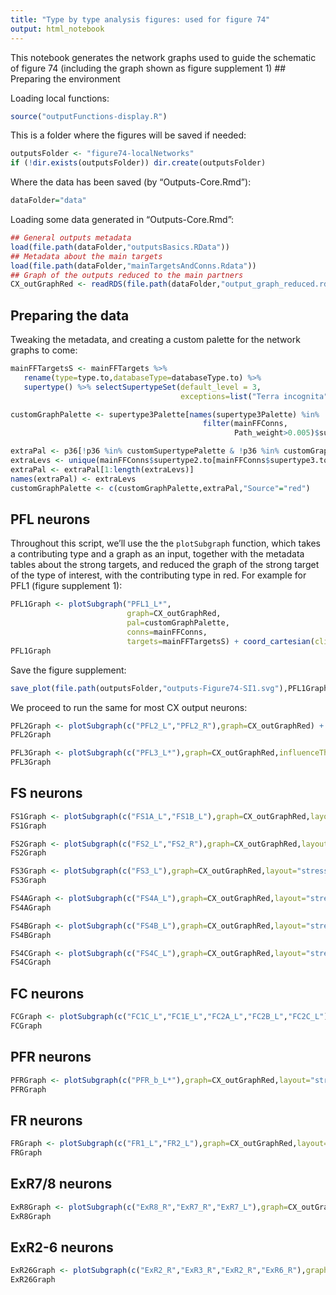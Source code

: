 ```yaml
---
title: "Type by type analysis figures: used for figure 74"
output: html_notebook
---
```


This notebook generates the network graphs used to guide the schematic of figure 74 (including the graph shown as figure supplement 1)
## Preparing the environment

Loading local functions:
```r
source("outputFunctions-display.R")
```

This is a folder where the figures will be saved if needed:
```r
outputsFolder <- "figure74-localNetworks"
if (!dir.exists(outputsFolder)) dir.create(outputsFolder)
```

Where the data has been saved (by "Outputs-Core.Rmd"):
```r
dataFolder="data"
```
Loading some data generated in "Outputs-Core.Rmd":
```r
## General outputs metadata
load(file.path(dataFolder,"outputsBasics.RData"))
## Metadata about the main targets
load(file.path(dataFolder,"mainTargetsAndConns.Rdata"))
## Graph of the outputs reduced to the main partners
CX_outGraphRed <- readRDS(file.path(dataFolder,"output_graph_reduced.rds"))
```

## Preparing the data
Tweaking the metadata, and creating a custom palette for the network graphs to come:
```r
mainFFTargetsS <- mainFFTargets %>% 
   rename(type=type.to,databaseType=databaseType.to) %>% 
   supertype() %>% selectSupertypeSet(default_level = 3,
                                      exceptions=list("Terra incognita"=2))

customGraphPalette <- supertype3Palette[names(supertype3Palette) %in%
                                           filter(mainFFConns,
                                                  Path_weight>0.005)$supertype3.to]

extraPal <- p36[!p36 %in% customSupertypePalette & !p36 %in% customGraphPalette]
extraLevs <- unique(mainFFConns$supertype2.to[mainFFConns$supertype3.to=="Terra incognita"])
extraPal <- extraPal[1:length(extraLevs)]
names(extraPal) <- extraLevs
customGraphPalette <- c(customGraphPalette,extraPal,"Source"="red")
```

## PFL neurons
Throughout this script, we'll use the the `plotSubgraph` function, which takes a contributing type and a graph as an input, together with the metadata tables about the strong targets, and reduced the graph of the strong target of the type of interest, with the contributing type in red. For example for PFL1 (figure supplement 1):
```r
PFL1Graph <- plotSubgraph("PFL1_L*",
                          graph=CX_outGraphRed,
                          pal=customGraphPalette,
                          conns=mainFFConns,
                          targets=mainFFTargetsS) + coord_cartesian(clip="off")
PFL1Graph
```
Save the figure supplement:
```r
save_plot(file.path(outputsFolder,"outputs-Figure74-SI1.svg"),PFL1Graph,base_height = 7,base_width = 8.5)
```


We proceed to run the same for most CX output neurons:
```r
PFL2Graph <- plotSubgraph(c("PFL2_L","PFL2_R"),graph=CX_outGraphRed) + coord_cartesian(clip="off")
PFL2Graph
```

```r
PFL3Graph <- plotSubgraph(c("PFL3_L*"),graph=CX_outGraphRed,influenceThreshold = 0.01) + coord_cartesian(clip="off")
PFL3Graph
```

## FS neurons

```r
FS1Graph <- plotSubgraph(c("FS1A_L","FS1B_L"),graph=CX_outGraphRed,layout="stress") + coord_cartesian(clip="off")
FS1Graph
```

```r
FS2Graph <- plotSubgraph(c("FS2_L","FS2_R"),graph=CX_outGraphRed,layout="stress") + coord_cartesian(clip="off")
FS2Graph
```

```r
FS3Graph <- plotSubgraph(c("FS3_L"),graph=CX_outGraphRed,layout="stress",influenceThreshold = 0.001) + coord_cartesian(clip="off")
FS3Graph
```
```r
FS4AGraph <- plotSubgraph(c("FS4A_L"),graph=CX_outGraphRed,layout="stress",influenceThreshold = 0.001) + coord_cartesian(clip="off")
FS4AGraph
```
```r
FS4BGraph <- plotSubgraph(c("FS4B_L"),graph=CX_outGraphRed,layout="stress",influenceThreshold = 0.001) + coord_cartesian(clip="off")
FS4BGraph
```
```r
FS4CGraph <- plotSubgraph(c("FS4C_L"),graph=CX_outGraphRed,layout="stress",influenceThreshold = 0.001) + coord_cartesian(clip="off")
FS4CGraph
```


## FC neurons
```r
FCGraph <- plotSubgraph(c("FC1C_L","FC1E_L","FC2A_L","FC2B_L","FC2C_L"),graph=CX_outGraphRed,layout="stress") + coord_cartesian(clip="off")
FCGraph
```



## PFR neurons
```r
PFRGraph <- plotSubgraph(c("PFR_b_L*"),graph=CX_outGraphRed,layout="stress") + coord_cartesian(clip="off")
PFRGraph
```

## FR neurons
```r
FRGraph <- plotSubgraph(c("FR1_L","FR2_L"),graph=CX_outGraphRed,layout="stress") + coord_cartesian(clip="off")
FRGraph
```

## ExR7/8 neurons

```r
ExR8Graph <- plotSubgraph(c("ExR8_R","ExR7_R","ExR7_L"),graph=CX_outGraphRed,layout="stress") + coord_cartesian(clip="off")
ExR8Graph
```
## ExR2-6 neurons
```r
ExR26Graph <- plotSubgraph(c("ExR2_R","ExR3_R","ExR2_R","ExR6_R"),graph=CX_outGraphRed,layout="stress") + coord_cartesian(clip="off")
ExR26Graph
```




